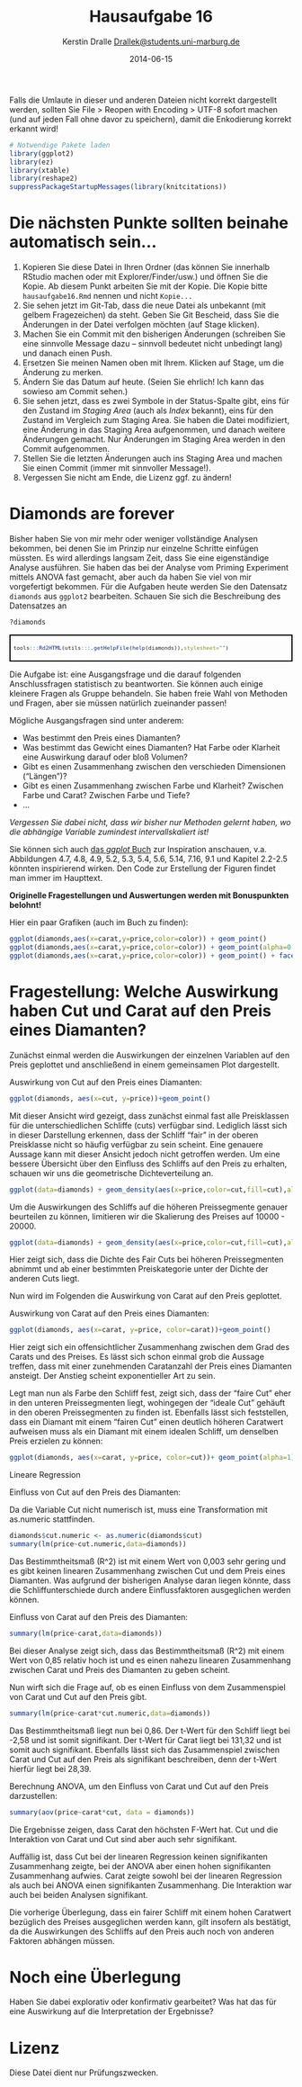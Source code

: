% Hausaufgabe 16
% Kerstin Dralle <Drallek@students.uni-marburg.de>
% 2014-06-15

Falls die Umlaute in dieser und anderen Dateien nicht korrekt dargestellt werden, sollten Sie File > Reopen with Encoding > UTF-8 sofort machen (und auf jeden Fall ohne davor zu speichern), damit die Enkodierung korrekt erkannt wird! 

```r
# Notwendige Pakete laden
library(ggplot2)
library(ez)
library(xtable)
library(reshape2)
suppressPackageStartupMessages(library(knitcitations))
```

# Die nächsten Punkte sollten beinahe automatisch sein...
1. Kopieren Sie diese Datei in Ihren Ordner (das können Sie innerhalb RStudio machen oder mit Explorer/Finder/usw.) und öffnen Sie die Kopie. Ab diesem Punkt arbeiten Sie mit der Kopie. Die Kopie bitte `hausaufgabe16.Rmd` nennen und nicht `Kopie...`
2. Sie sehen jetzt im Git-Tab, dass die neue Datei als unbekannt (mit gelbem Fragezeichen) da steht. Geben Sie Git Bescheid, dass Sie die Änderungen in der Datei verfolgen möchten (auf Stage klicken).
3. Machen Sie ein Commit mit den bisherigen Änderungen (schreiben Sie eine sinnvolle Message dazu -- sinnvoll bedeutet nicht unbedingt lang) und danach einen Push.
4. Ersetzen Sie meinen Namen oben mit Ihrem. Klicken auf Stage, um die Änderung zu merken.
5. Ändern Sie das Datum auf heute. (Seien Sie ehrlich! Ich kann das sowieso am Commit sehen.)
6. Sie sehen jetzt, dass es zwei Symbole in der Status-Spalte gibt, eins für den Zustand im *Staging Area* (auch als *Index* bekannt), eins für den Zustand im Vergleich zum Staging Area. Sie haben die Datei modifiziert, eine Änderung in das Staging Area aufgenommen, und danach weitere Änderungen gemacht. Nur Änderungen im Staging Area werden in den Commit aufgenommen.
7. Stellen Sie die letzten Änderungen auch ins Staging Area und machen Sie einen Commit (immer mit sinnvoller Message!).
8. Vergessen Sie nicht am Ende, die Lizenz ggf. zu ändern!

# Diamonds are forever 
Bisher haben Sie von mir mehr oder weniger vollständige Analysen bekommen, bei denen Sie im Prinzip nur einzelne Schritte einfügen müssten. Es wird allerdings langsam Zeit, dass Sie eine eigenständige Analyse ausführen. Sie haben das bei der Analyse vom Priming Experiment mittels ANOVA fast gemacht, aber auch da haben Sie viel von mir vorgefertigt bekommen. Für die Aufgaben heute werden Sie den Datensatz `diamonds` aus `ggplot2` bearbeiten. Schauen Sie sich die Beschreibung des Datensatzes an

```r
?diamonds
```
<div style="border: 2px solid black; padding: 5px; font-size: 80%;">
```r
tools:::Rd2HTML(utils:::.getHelpFile(help(diamonds)),stylesheet="")
```
</div>

Die Aufgabe ist: eine Ausgangsfrage und die darauf folgenden Anschlussfragen statistisch zu beantworten. Sie können auch einige kleinere Fragen als Gruppe behandeln. Sie haben freie Wahl von Methoden und Fragen, aber sie müssen natürlich zueinander passen!

Mögliche Ausgangsfragen sind unter anderem:

* Was bestimmt den Preis eines Diamanten?
* Was bestimmt das Gewicht eines Diamanten? Hat Farbe oder Klarheit eine Auswirkung darauf oder bloß Volumen?
* Gibt es einen Zusammenhang zwischen den verschieden Dimensionen ("Längen")? 
* Gibt es einen Zusammenhang zwischen Farbe und Klarheit? Zwischen Farbe und Carat? Zwischen Farbe und Tiefe?
* ...

*Vergessen Sie dabei nicht, dass wir bisher nur Methoden gelernt haben, wo die abhängige Variable zumindest intervallskaliert ist!*

Sie können sich auch [das *ggplot* Buch](http://dx.doi.org/10.1007/978-0-387-98141-3) zur Inspiration anschauen, v.a. Abbildungen 4.7, 4.8, 4.9, 5.2, 5.3, 5.4, 5.6, 5.14, 7.16, 9.1  und Kapitel 2.2-2.5 könnten inspirierend wirken. Den Code zur Erstellung der Figuren findet man immer im Haupttext.

**Originelle Fragestellungen und Auswertungen werden mit Bonuspunkten belohnt!** 

Hier ein paar Grafiken (auch im Buch zu finden):
```r
ggplot(diamonds,aes(x=carat,y=price,color=color)) + geom_point()
ggplot(diamonds,aes(x=carat,y=price,color=color)) + geom_point(alpha=0.3)
ggplot(diamonds,aes(x=carat,y=price,color=color)) + geom_point() + facet_wrap(~color)
```

# Fragestellung: Welche Auswirkung haben Cut und Carat auf den Preis eines Diamanten?

Zunächst einmal werden die Auswirkungen der einzelnen Variablen auf den Preis geplottet und anschließend in einem gemeinsamen Plot dargestellt.

Auswirkung von Cut auf den Preis eines Diamanten:

```r
ggplot(diamonds, aes(x=cut, y=price))+geom_point()
```

Mit dieser Ansicht wird gezeigt, dass zunächst einmal fast alle Preisklassen für die unterschiedlichen Schliffe (cuts) verfügbar sind. Lediglich lässt sich in dieser Darstellung erkennen, dass der Schliff "fair" in der oberen Preisklasse nicht so häufig verfügbar zu sein scheint. Eine genauere Aussage kann mit dieser Ansicht jedoch nicht getroffen werden.
Um eine bessere Übersicht über den Einfluss des Schliffs auf den Preis zu erhalten, schauen wir uns die geometrische Dichteverteilung an.

```r
ggplot(data=diamonds) + geom_density(aes(x=price,color=cut,fill=cut),alpha=0.1)
```

Um die Auswirkungen des Schliffs auf die höheren Preissegmente genauer beurteilen zu können, limitieren wir die Skalierung des Preises auf 10000 - 20000.

```r
ggplot(data=diamonds) + geom_density(aes(x=price,color=cut,fill=cut),alpha=0.1)+scale_x_continuous(limits=c(10000,20000))
```

Hier zeigt sich, dass die Dichte des Fair Cuts bei höheren Preissegmenten abnimmt und ab einer bestimmten Preiskategorie unter der Dichte der anderen Cuts liegt. 

Nun wird im Folgenden die Auswirkung von Carat auf den Preis geplottet.

Auswirkung von Carat auf den Preis eines Diamanten:

```r
ggplot(diamonds, aes(x=carat, y=price, color=carat))+geom_point()
```

Hier zeigt sich ein offensichtlicher Zusammenhang zwischen dem Grad des Carats und des Preises. Es lässt sich schon einmal grob die Aussage treffen, dass mit einer zunehmenden Caratanzahl der Preis eines Diamanten ansteigt. Der Anstieg scheint exponentieller Art zu sein.

Legt man nun als Farbe den Schliff fest, zeigt sich, dass der "faire Cut" eher in den unteren Preissegmenten liegt, wohingegen der "ideale Cut" gehäuft in den oberen Preissegmenten zu finden ist.
Ebenfalls lässt sich feststellen, dass ein Diamant mit einem "fairen Cut" einen deutlich höheren Caratwert aufweisen muss als ein Diamant mit einem idealen Schliff, um denselben Preis erzielen zu können:

```r
ggplot(diamonds, aes(x=carat, y=price, color=cut))+ geom_point(alpha=1)
```



Lineare Regression


Einfluss von Cut auf den Preis des Diamanten:

Da die Variable Cut nicht numerisch ist, muss eine Transformation mit as.numeric stattfinden.

```r
diamonds$cut.numeric <- as.numeric(diamonds$cut)
summary(lm(price~cut.numeric,data=diamonds))
```

Das Bestimmtheitsmaß (R^2) ist mit einem Wert von 0,003 sehr gering und es gibt keinen linearen Zusammenhang zwischen Cut und dem Preis eines Diamanten.
Was aufgrund der bisherigen Analyse daran liegen könnte, dass die Schliffunterschiede durch andere Einflussfaktoren ausgeglichen werden können.


Einfluss von Carat auf den Preis des Diamanten:

```r
summary(lm(price~carat,data=diamonds))
```

Bei dieser Analyse zeigt sich, dass das Bestimmtheitsmaß (R^2) mit einem Wert von 0,85 relativ hoch ist und es einen nahezu linearen Zusammenhang zwischen Carat und Preis des Diamanten zu geben scheint.


Nun wirft sich die Frage auf, ob es einen Einfluss von dem Zusammenspiel von Carat und Cut auf den Preis gibt.

```r
summary(lm(price~carat*cut.numeric,data=diamonds))
```

Das Bestimmtheitsmaß liegt nun bei 0,86.
Der t-Wert für den Schliff liegt bei -2,58 und ist somit signifikant.
Der t-Wert für Carat liegt bei 131,32 und ist somit auch signifikant.
Ebenfalls lässt sich das Zusammenspiel zwischen Carat und Cut auf den Preis als signifikant beschreiben, denn der t-Wert hierfür liegt bei 28,39.



Berechnung ANOVA, um den Einfluss von Carat und Cut auf den Preis darzustellen:

```r
summary(aov(price~carat*cut, data = diamonds))
````

Die Ergebnisse zeigen, dass Carat den höchsten F-Wert hat. Cut und die Interaktion von Carat und Cut sind aber auch sehr signifikant.

Auffällig ist, dass Cut bei der linearen Regression keinen signifikanten Zusammenhang zeigte, bei der ANOVA aber einen hohen signifikanten Zusammenhang aufwies.
Carat zeigte sowohl bei der linearen Regression als auch bei ANOVA einen signifikanten Zusammenhang.
Die Interaktion war auch bei beiden Analysen signifikant.

Die vorherige Überlegung, dass ein fairer Schliff mit einem hohen Caratwert bezüglich des Preises ausgeglichen werden kann, gilt insofern als bestätigt, da die Auswirkungen des Schliffs auf den Preis auch noch von anderen Faktoren abhängen müssen.


# Noch eine Überlegung
Haben Sie dabei explorativ oder konfirmativ gearbeitet? Was hat das für eine Auswirkung auf die Interpretation der Ergebnisse?

# Lizenz
Diese Datei dient nur Prüfungszwecken.
